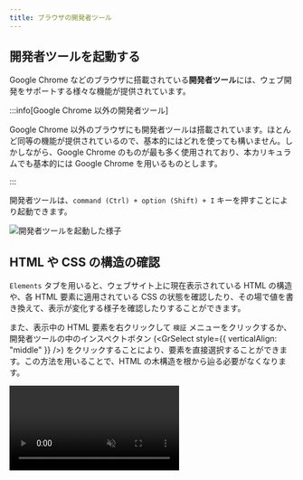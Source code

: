 ```yaml
---
title: ブラウザの開発者ツール
---
```



## 開発者ツールを起動する

Google Chrome などのブラウザに搭載されている**開発者ツール**には、ウェブ開発をサポートする様々な機能が提供されています。

:::info[Google Chrome 以外の開発者ツール]

Google Chrome 以外のブラウザにも開発者ツールは搭載されています。ほとんど同等の機能が提供されているので、基本的にはどれを使っても構いません。しかしながら、Google Chrome のものが最も多く使用されており、本カリキュラムでも基本的には Google Chrome を用いるものとします。

:::

開発者ツールは、`command (Ctrl) + option (Shift) + I` キーを押すことにより起動できます。

![開発者ツールを起動した様子](open-inspector.png)

## HTML や CSS の構造の確認

`Elements` タブを用いると、ウェブサイト上に現在表示されている HTML の構造や、各 HTML 要素に適用されている CSS の状態を確認したり、その場で値を書き換えて、表示が変化する様子を確認したりすることができます。

また、表示中の HTML 要素を右クリックして `検証` メニューをクリックするか、開発者ツールの中のインスペクトボタン (<GrSelect style={{ verticalAlign: "middle" }} />) をクリックすることにより、要素を直接選択することができます。この方法を用いることで、HTML の木構造を根から辿る必要がなくなります。

<video src={inspectElementsVideo} muted controls />

### 課題

あなたのお気に入りのニュースサイトの記事をひとつ選び、その中に現れる人物名を、 `Elements` タブの機能を用いて自分の名前に変えてみましょう。悪用厳禁です！

## デバッガ

**デバッガ** は、プログラムのバグを探し、解決するために役立つソフトウェアです。ブラウザの開発者ツールには、通常 JavaScript のデバッガが搭載されています。

デバッガを用いることで、プログラムが実行される様子を細かく観測することができます。次のプログラムで試してみましょう。

```html title="index.html"
<!doctype html>
<html lang="ja">
  <head>
    <meta charset="utf-8" />
    <title>Title</title>
  </head>
  <body>
    <div id="result"></div>
    <script src="./script.js"></script>
  </body>
</html>
```

```javascript title="script.js"
function add(a, b) {
  return a + b;
}

const resultElement = document.getElementById("result");
const sum = add(3, 4);
resultElement.textContent = sum;
```

JavaScript のデバッガは主に `Sources` タブから用います。まずはこのタブを開き、サイドパネルに表示された `script.js` を開きましょう。

![デバッガでファイルを開く](./open-file-in-debugger.png)

続いて、5 行目の行番号が表示されている部分をクリックして**ブレークポイント**を設置します。この状態でブラウザを更新してみてください。

JavaScript の実行がブレークポイントを設定した地点に差し掛かると、プログラムの実行がデバッガにより一時停止されます。

:::info

上記のプログラムにおいて、ページの読み込みの完了時にはすでに JavaScript の実行が終わっています。このため、ブレークポイントを設置した行のプログラムは、ページを更新するまで再度実行されません。

:::

:::warning

下の画像の中の、緑色の四角で表示されている部分は、**これから実行されようとしている行**を表します。つまり、5 行目のプログラムは、この時点ではまだ実行されていません。

:::

![ブレークポイントの設置](./set-breakpoint.png)

続いて、**ステップ オーバー**ボタンを押します。ステップ オーバーは、現在の行を実行し、次の行に進む操作です。これにより、緑色の四角が 6 行目に移ります。

![ステップ オーバー](./step-over.png)

この状態で、`resultElement` の部分にマウスカーソルを乗せてみましょう。`resultElement` 変数の中身が表示されます。変数の値がオブジェクトの場合は、その内部を見ることもできます。おなじみの `textContent` プロパティなども存在していることが分かりますね。

![オブジェクトの中身を見る](./inspect-object.png)

次は、**ステップ イン**ボタンを押してみましょう。現在の行が関数呼び出しだった場合、実行が関数の中に移ります。

![ステップ イン](./step-in.png)

右側のパネルの `Call Stack` (**コール スタック**) 部分を見てみてください。ここには、現在実行されている関数が、どの順番で実行されているのかが表示されています。この場合は、`script.js` というファイルの 6 行目から `add` 関数が呼び出されていることが分かります。

![コール スタック](./call-stack.png)

最後に、**ステップ アウト**ボタンを押しましょう。このボタンを押すと、現在実行されている関数が最後まで実行され、呼び出し元の関数の実行に戻ります。

![ステップ アウト](./step-out.png)

:::tip[`console.log` 関数]

`console.log` 関数は、メッセージをブラウザの開発者ツールの `Console` に出力します。
`console.log` 関数を使ってプログラムの実行中に値の変化を確認したり、問題が発生した時に原因を特定したりすることができます。

```javascript
const x = 5;
const y = 10;
const sum = x + y;
console.log("x + y は、", sum);
```

:::

### 課題

次のプログラムの 5 行目では、`add` 関数は 3 回実行されます。どのような順番で関数が呼び出されているか、デバッガを用いて確認してみてください。

```javascript title="script.js"
function add(a, b) {
  return a + b;
}

const result = add(add(1, 2), add(3, 4));
document.write(result);
```
